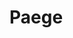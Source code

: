 
# Paege

<ProjectDetails
  region="Riverlands"
  house="House Paege"
  type="Keep"
  status="Not Started"
  warp="/warp paege"
  projectLead=""
  dateStarted="Invalid Date"
  dateCompleted="Invalid Date"
/>
